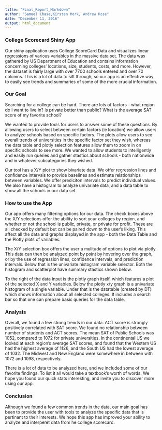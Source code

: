 ```yaml
---
title: "Final_Report_Markdown"
author: "Samuel Chase,Kirsten Mork, Andrew Rose"
date: "December 11, 2016"
output: html_document
---
```

<h3>College Scorecard Shiny App</h3>

<p>Our shiny application uses College ScoreCard Data and visualizes linear regressions of various variables in the massive data set.  The data was gathered by US Department of Education and contains information concerning colleges' locations, size, students, costs, and more.  However, the dataset is fairly large with over 7700 schools entered and over 70 columns.  This is a lot of data to sift through, so our app is an effective way to easily see trends and summaries of some of the more crucial information.</p>

<h3>Our Goal</h3>

<p>Searching for a college can be hard. There are lots of factors - what region do I want to live in? Is private better than public? What is the average SAT score of my favorite school?</p>

<p>We wanted to provide tools for users to answer some of these questions. By allowing users to select between certain factors (ie location) we allow users to analyze schools based on specific factors. The plots allow users to see overall trends of universities in the specific factor set they wish, whereas the data table and plotly selection features allow them to zoom in on specific schools to see more. We wanted to allow students to intelligently and easily run queries and gather stastics about schools - both nationwide and in whatever subcategories they wished. </p>

<p>Our tool has a X/Y plot to show bivariate data. We offer regression lines and confidence intervals to provide baselines and estimate relationships between variables. We offer prediciton intervals to predict individual values. We also have a histogram to analyze univariate data, and a data table to show all the schools in our data set.</p>

<h3>How to use the App</h3>

<p>Our app offers many filtering options for our data. The check boxes above the X/Y selections offer the ability to sort your colleges by region, and whether or not the school is public, private, or private for profit. These are all checked by default but can be paired down to the user's liking. This affect all the data and graphs displayed in the app -  both the Data Table and the Plotly plots of variables.</p>

<p>The X/Y selection box offers the user a mulitude of options to plot via plotly. This data can then be analyzed point by point by hovering over the graph, or by the use of regression lines, confidence intervals, and prediction intervals. Below that is the univariate histogram variable selector.  Both the histogram and scatterplot have summary stastics shown below.</p>

<p>To the right of the data input is the plotly graph itself, which features a plot of the selected X and Y variables. Below the plotly x/y graph is a univariate histogram of a single variable. Under that is the datatable (created by DT) which shows information about all selected colleges. It includes a search bar so that one can prepare basic queries for the data table.</p>

<h3>Analysis</h3>

<p>Overall, we found a few strong trends in our data. ACT score is strongly positively correlated with SAT score. We found no relationship between number of students and ACT scores. The mean SAT of Public Schools was 1052, compared to 1072 for private universities. In the continental US we looked at each region's average SAT scores, and found that the Western US had the highest average of 1126, and the South US had the lowest average of 1032. The Midwest and New England were somewhere in between with 1072 and 1098, respectively.</p>

<p>There is a lot of data to be analyzed here, and we included some of our favorite findings. To list it all would take a textbook's worth of words. We hope you found our quick stats interesting, and invite you to discover more using our app.</p>

<h3>Conclusion</h3>

<p>Although we found a few common trends in the data, our main goal has been to provide the user with tools to analyze the specific data that is pertinant to their interests. We hope this app has improved your ability to analyze and interperet data from he college scorecard. </p>
